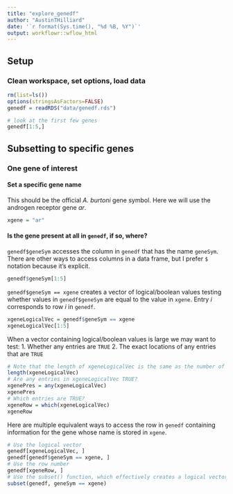 ```yaml
---
title: "explore_genedf"
author: "AustinTHilliard"
date: '`r format(Sys.time(), "%d %B, %Y")`'
output: workflowr::wflow_html
---
```


## Setup
### Clean workspace, set options, load data
```r
rm(list=ls())
options(stringsAsFactors=FALSE)
genedf = readRDS("data/genedf.rds")

# look at the first few genes
genedf[1:5,]
```

## Subsetting to specific genes
### One gene of interest
#### Set a specific gene name
This should be the official _A. burtoni_ gene symbol. Here we will use the androgen receptor gene _ar_.
```r
xgene = "ar"
```
#### Is the gene present at all in `genedf`, if so, where?
`genedf$geneSym` accesses the column in `genedf` that has the name `geneSym`.
There are other ways to access columns in a data frame, but I prefer `$` notation because it's explicit.
```r
genedf$geneSym[1:5]
```
`genedf$geneSym == xgene` creates a vector of logical/boolean values testing whether values in `genedf$geneSym` are equal to the value in `xgene`. Entry _i_ corresponds to row _i_ in `genedf`.
```r
xgeneLogicalVec = genedf$geneSym == xgene
xgeneLogicalVec[1:5]
```
When a vector containing logical/boolean values is large we may want to test:
1. Whether any entries are `TRUE`
2. The exact locations of any entries that are `TRUE`
```r
# Note that the length of xgeneLogicalVec is the same as the number of rows in genedf
length(xgeneLogicalVec)
# Are any entries in xgeneLogicalVec TRUE?
xgenePres = any(xgeneLogicalVec)
xgenePres
# Which entries are TRUE?
xgeneRow = which(xgeneLogicalVec)
xgeneRow
```
Here are multiple equivalent ways to access the row in `genedf` containing information for the gene whose name is stored in `xgene`.
```r
# Use the logical vector 
genedf[xgeneLogicalVec, ]
genedf[genedf$geneSym == xgene, ]
# Use the row number
genedf[xgeneRow, ]
# Use the subset() function, which effectively creates a logical vector equivalent to xgeneLogicalVec on the fly, then uses is to subset the data frame
subset(genedf, geneSym == xgene)
```


```r

```



```r

```



```r

```



```r

```


```r

```


```r

```


```r

```








